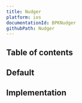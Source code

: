 ```yaml
---
title: Nudger
platform: ios
documentationId: BPKNudger
githubPath: Nudger
---
```




## Table of contents

## Default

<IOSComponentScreenshots
  lightMode={screenshotDefault}
  darkMode={screenshotDefaultDm}
  altText="iOS nudger"
/>

## Implementation

<Readme />
